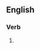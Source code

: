 ==English==

===Verb===
{{head|en|present participle}}

# {{present participle of|outnumber|lang=en|nocat=1}}
